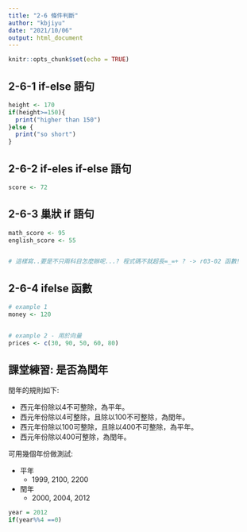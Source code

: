 ```yaml
---
title: "2-6 條件判斷"
author: "kbjiyu"
date: "2021/10/06"
output: html_document
---
```


```r
knitr::opts_chunk$set(echo = TRUE)
```

## 2-6-1 if-else 語句

```r
height <- 170
if(height>=150){
  print("higher than 150")
}else {
  print("so short")
}


```


## 2-6-2 if-eles if-else 語句


```r
score <- 72


```

## 2-6-3 巢狀 if 語句


```r
math_score <- 95 
english_score <- 55


# 這樣寫..要是不只兩科目怎麼辦呢...? 程式碼不就超長=_=+ ? -> r03-02 函數!
```


## 2-6-4 ifelse 函數

```r
# example 1
money <- 120


# example 2 - 用於向量
prices <- c(30, 90, 50, 60, 80)


```


## 課堂練習: 是否為閏年

閏年的規則如下:

- 西元年份除以4不可整除，為平年。
- 西元年份除以4可整除，且除以100不可整除，為閏年。
- 西元年份除以100可整除，且除以400不可整除，為平年。
- 西元年份除以400可整除，為閏年。

可用幾個年份做測試:

- 平年
  - 1999, 2100, 2200
- 閏年
  - 2000, 2004, 2012

```r

year = 2012
if(year%%4 ==0)

```